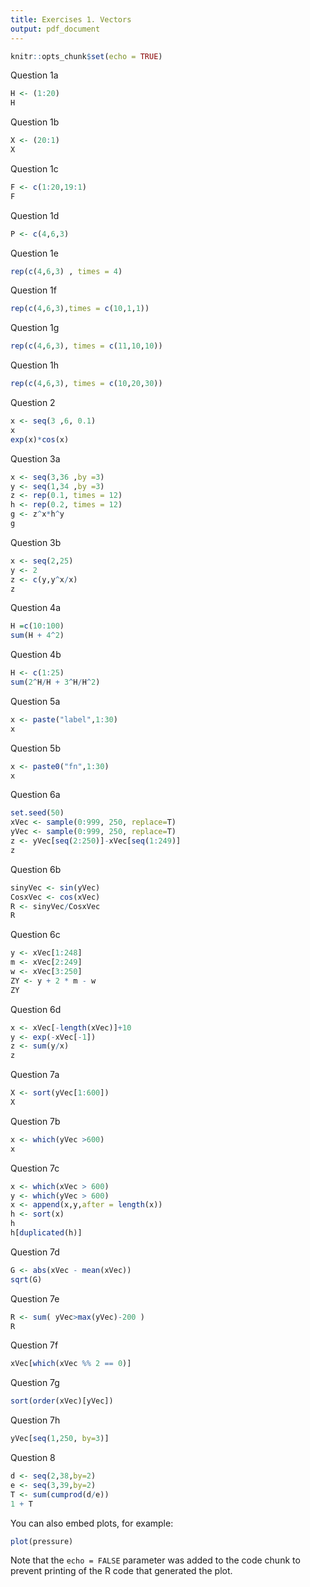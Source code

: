 ```yaml
---
title: Exercises 1. Vectors 
output: pdf_document
---
```


```r
knitr::opts_chunk$set(echo = TRUE)
```
Question 1a
```r
H <- (1:20)
H
```
Question 1b
```r
X <- (20:1)
X
```
Question 1c
```r
F <- c(1:20,19:1)
F
```
Question 1d
```r
P <- c(4,6,3)
```
Question 1e
```r
rep(c(4,6,3) , times = 4)
```
Question 1f
```r
rep(c(4,6,3),times = c(10,1,1))
```
Question 1g
```r
rep(c(4,6,3), times = c(11,10,10))
```
Question 1h
```r
rep(c(4,6,3), times = c(10,20,30))
```
Question 2
```r
x <- seq(3 ,6, 0.1)
x
exp(x)*cos(x)
```
Question 3a
```r
x <- seq(3,36 ,by =3)
y <- seq(1,34 ,by =3)
z <- rep(0.1, times = 12)
h <- rep(0.2, times = 12)
g <- z^x*h^y
g
```
Question 3b
```r
x <- seq(2,25)
y <- 2
z <- c(y,y^x/x)
z
```
Question 4a
```r
H =c(10:100)
sum(H + 4^2)
```   
Question 4b
```r
H <- c(1:25)
sum(2^H/H + 3^H/H^2)
```
Question 5a
```r
x <- paste("label",1:30)
x
```
Question 5b
```r
x <- paste0("fn",1:30)
x
```
Question 6a
```r
set.seed(50)
xVec <- sample(0:999, 250, replace=T)
yVec <- sample(0:999, 250, replace=T)
z <- yVec[seq(2:250)]-xVec[seq(1:249)]
z
```
Question 6b 
```r
sinyVec <- sin(yVec)
CosxVec <- cos(xVec)
R <- sinyVec/CosxVec
R
```
Question 6c
```r
y <- xVec[1:248]
m <- xVec[2:249]
w <- xVec[3:250]
ZY <- y + 2 * m - w
ZY
```
Question 6d
```r
x <- xVec[-length(xVec)]+10
y <- exp(-xVec[-1])
z <- sum(y/x)
z
```
Question 7a
```r
X <- sort(yVec[1:600])
X
```
Question 7b
```r
x <- which(yVec >600)
x
```
Question 7c
```r
x <- which(xVec > 600)
y <- which(yVec > 600)
x <- append(x,y,after = length(x))
h <- sort(x)
h
h[duplicated(h)]

```
Question 7d
```r
G <- abs(xVec - mean(xVec))
sqrt(G)
```
Question 7e
```r
R <- sum( yVec>max(yVec)-200 )
R

```
Question 7f
```r
xVec[which(xVec %% 2 == 0)]
```
Question 7g
```r
sort(order(xVec)[yVec]) 
```
Question 7h
```r
yVec[seq(1,250, by=3)]
```
Question 8
```r
d <- seq(2,38,by=2)
e <- seq(3,39,by=2)
T <- sum(cumprod(d/e))
1 + T
```

You can also embed plots, for example:

```r
plot(pressure)
```

Note that the `echo = FALSE` parameter was added to the code chunk to prevent printing of the R code that generated the plot.
